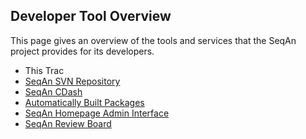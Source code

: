 
== Developer Tool Overview ==

This page gives an overview of the tools and services that the SeqAn project provides for its developers.

*This Trac
*[https://svn.seqan.de/seqan SeqAn SVN Repository]
*[http://cdash.seqan.de SeqAn CDash]
*[http://packages.seqan.de Automatically Built Packages]
*[https://www.seqan.de/wp-admin SeqAn Homepage Admin Interface]
*[https://reviewboard.seqan.de SeqAn Review Board]



{{TracNotice|{{PAGENAME}}}}